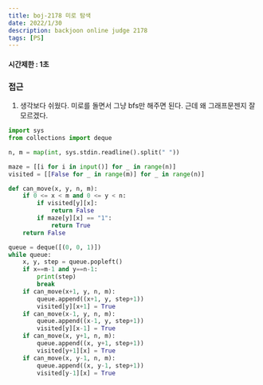 ```yaml
---
title: boj-2178 미로 탐색
date: 2022/1/30
description: backjoon online judge 2178
tags: [PS]
---
```


#### 시간제한 : 1초

### 접근
1. 생각보다 쉬웠다. 미로를 돌면서 그냥 bfs만 해주면 된다. 근데 왜 그래프문젠지 잘 모르겠다.
```python
import sys
from collections import deque

n, m = map(int, sys.stdin.readline().split(" "))

maze = [[i for i in input()] for _ in range(n)]
visited = [[False for _ in range(m)] for _ in range(n)]

def can_move(x, y, n, m):
    if 0 <= x < m and 0 <= y < n:
        if visited[y][x]:
            return False
        if maze[y][x] == "1":
            return True
    return False

queue = deque([(0, 0, 1)])
while queue:
    x, y, step = queue.popleft()
    if x==m-1 and y==n-1:
        print(step)
        break
    if can_move(x+1, y, n, m):
        queue.append((x+1, y, step+1))
        visited[y][x+1] = True
    if can_move(x-1, y, n, m):
        queue.append((x-1, y, step+1))
        visited[y][x-1] = True
    if can_move(x, y+1, n, m):
        queue.append((x, y+1, step+1))
        visited[y+1][x] = True
    if can_move(x, y-1, n, m):
        queue.append((x, y-1, step+1))
        visited[y-1][x] = True
```

